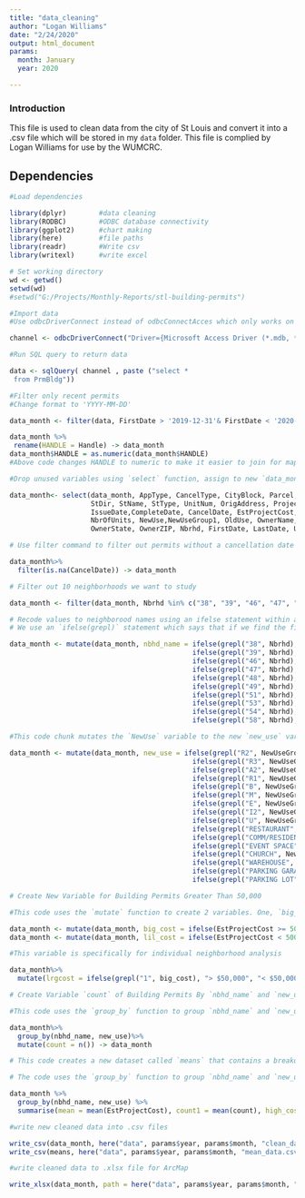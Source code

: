 ```yaml
---
title: "data_cleaning"
author: "Logan Williams"
date: "2/24/2020"
output: html_document
params:
  month: January
  year: 2020

---
```


### Introduction

This file is used to clean data from the city of St Louis and convert it into a .csv file which will be stored in my `data` folder. This file is complied by Logan Williams for use by the WUMCRC.

## Dependencies

```r

#Load dependencies

library(dplyr)        #data cleaning
library(RODBC)        #ODBC database connectivity
library(ggplot2)      #chart making
library(here)         #file paths
library(readr)        #Write csv
library(writexl)      #write excel
```


```r

# Set working directory
wd <- getwd()
setwd(wd)
#setwd("G:/Projects/Monthly-Reports/stl-building-permits")
```


```r

#Import data
#Use odbcDriverConnect instead of odbcConnectAcces which only works on 32-bit

channel <- odbcDriverConnect("Driver={Microsoft Access Driver (*.mdb, *.accdb)};DBQ=G:/Projects/Monthly-Reports/stl-building-permits/permit-data-cleaning/prmbdo/prmbdo")
```


```r

#Run SQL query to return data

data <- sqlQuery( channel , paste ("select *
 from PrmBldg"))
```


```r

#Filter only recent permits
#Change format to 'YYYY-MM-DD'

data_month <- filter(data, FirstDate > '2019-12-31'& FirstDate < '2020-02-01')
```


```r
data_month %>%
 rename(HANDLE = Handle) -> data_month
data_month$HANDLE = as.numeric(data_month$HANDLE)
#Above code changes HANDLE to numeric to make it easier to join for mapping
```



```r

#Drop unused variables using `select` function, assign to new `data_month` data frame

data_month<- select(data_month, AppType, CancelType, CityBlock, Parcel, OwnerCode, HANDLE, AddrNum,
                    StDir, StName, StType, UnitNum, OrigAddress, ProjectType, MainStrucType, AppDate,
                    IssueDate,CompleteDate, CancelDate, EstProjectCost, AppDescription, StrucType1,
                    NbrOfUnits, NewUse,NewUseGroup1, OldUse, OwnerName, OwnerCo, OwnerAddr, OwnerCity,
                    OwnerState, OwnerZIP, Nbrhd, FirstDate, LastDate, UpDateGeo)
```


```r

# Use filter command to filter out permits without a cancellation date

data_month%>%
  filter(is.na(CancelDate)) -> data_month
```


```r

# Filter out 10 neighborhoods we want to study

data_month <- filter(data_month, Nbrhd %in% c("38", "39", "46", "47", "48", "49", "51", "53", "54", "58"))
```


```r

# Recode values to neighborood names using an ifelse statement within a mutate function
# We use an `ifelse(grepl)` statement which says that if we find the first argument in the `Nbrhd` variable to be TRUE then it returns a specified value (in this case the actual neighborhood name)

data_month <- mutate(data_month, nbhd_name = ifelse(grepl("38", Nbrhd), "Central West End",
                                             ifelse(grepl("39", Nbrhd), "Forest Park South East",
                                             ifelse(grepl("46", Nbrhd), "Skinker DeBaliviere",  
                                             ifelse(grepl("47", Nbrhd), "DeBaliviere Place",
                                             ifelse(grepl("48", Nbrhd), "West End",
                                             ifelse(grepl("49", Nbrhd), "Visitation Park",       
                                             ifelse(grepl("51", Nbrhd), "Academy",       
                                             ifelse(grepl("53", Nbrhd), "Fountain Park",       
                                             ifelse(grepl("54", Nbrhd), "Lewis Place",       
                                             ifelse(grepl("58", Nbrhd), "Vandeventer", NA)))))))))))
```


```r

#This code chunk mutates the `NewUse` variable to the new `new_use` variable which displays either Residential, Comercial, Institutional, or Industrial new use of the property

data_month <- mutate(data_month, new_use = ifelse(grepl("R2", NewUseGroup1), "Residential",
                                             ifelse(grepl("R3", NewUseGroup1), "Residential",
                                             ifelse(grepl("A2", NewUseGroup1), "Commercial",
                                             ifelse(grepl("R1", NewUseGroup1), "Commercial",  
                                             ifelse(grepl("B", NewUseGroup1), "Institutional",
                                             ifelse(grepl("M", NewUseGroup1), "Commercial",
                                             ifelse(grepl("E", NewUseGroup1), "Institutional",       
                                             ifelse(grepl("I2", NewUseGroup1), "Institutional",       
                                             ifelse(grepl("U", NewUseGroup1), "Commercial", 
                                             ifelse(grepl("RESTAURANT", NewUse), "Commercial",
                                             ifelse(grepl("COMM/RESIDENT", NewUse), "Residential",
                                             ifelse(grepl("EVENT SPACE", NewUse), "Commercial",   
                                             ifelse(grepl("CHURCH", NewUse), "Institutional",
                                             ifelse(grepl("WAREHOUSE", NewUse), "Industrial",
                                             ifelse(grepl("PARKING GARAGE", NewUse), "Commercial",
                                             ifelse(grepl("PARKING LOT", NewUse), "Commercial", NA)))))))))))))))))
```


```r

# Create New Variable for Building Permits Greater Than 50,000

#This code uses the `mutate` function to create 2 variables. One, `big_cost`, for building permits that are greater than or equal to an `EstProjectCost` of 50,000. It returns a value of 1 if it is true and a NA value if it is false. The same thing is done for the newly created variable `lil_cost` which is for building permits less than 50,000.

data_month <- mutate(data_month, big_cost = ifelse(EstProjectCost >= 50000, 1, NA))
data_month <- mutate(data_month, lil_cost = ifelse(EstProjectCost < 50000, 1, NA))

#This variable is specifically for individual neighborhood analysis

data_month%>%
  mutate(lrgcost = ifelse(grepl("1", big_cost), "> $50,000", "< $50,000")) -> data_month
```


```r

# Create Variable `count` of Building Permits By `nbhd_name` and `new_use`

#This code uses the `group_by` function to group `nbhd_name` and `new_use` variables and then a `mutate` function to create a new varialbe `count` that calculates how many building permits are in each neighborhood by new use.

data_month%>%
  group_by(nbhd_name, new_use)%>%
  mutate(count = n()) -> data_month
```


```r

# This code creates a new dataset called `means` that contains a breakdown of building permits by neighborhood broken up by `new_use`. The new dataset contains the `mean` variable which is the mean `EstProjectCost`, a `count1` variable which is simply the number of building permits, a `high_cost` variable which is the number of housing permits whose `EstProjectCost` is greater than or equal to 50,000, and a `low_cost` varaiable which is the number of housing permits whose `EstProjectCost` is less than 50,000.

# The code uses the `group_by` function to group `nbhd_name` and `new_use` variables and then a `summarise` function to create an output of one row for each group. within this function the variables above are created using `mean` and `sum` functions.

data_month %>%
  group_by(nbhd_name, new_use) %>%
  summarise(mean = mean(EstProjectCost), count1 = mean(count), high_cost = sum(big_cost, na.rm = TRUE), low_cost = sum(lil_cost, na.rm = TRUE)) -> means
```



```r

#write new cleaned data into .csv files

write_csv(data_month, here("data", params$year, params$month, "clean_data.csv"))
write_csv(means, here("data", params$year, params$month, "mean_data.csv"))

#write cleaned data to .xlsx file for ArcMap

write_xlsx(data_month, path = here("data", params$year, params$month, "clean_data.xlsx"))
```


